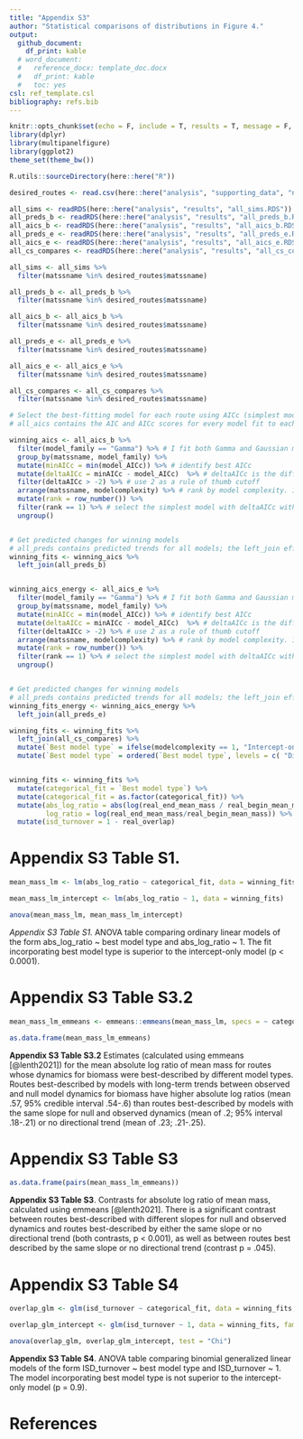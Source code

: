 ```yaml
---
title: "Appendix S3"
author: "Statistical comparisons of distributions in Figure 4."
output:
  github_document:
    df_print: kable
  # word_document:
  #   reference_docx: template_doc.docx
  #   df_print: kable
  #   toc: yes
csl: ref_template.csl
bibliography: refs.bib
---
```


\newpage

```r
knitr::opts_chunk$set(echo = F, include = T, results = T, message = F, warning = F, eval = T, fig.dim = c(4,4))
library(dplyr)
library(multipanelfigure)
library(ggplot2)
theme_set(theme_bw())

R.utils::sourceDirectory(here::here("R"))


```

```r

desired_routes <- read.csv(here::here("analysis", "supporting_data", "ninetypercent_coverage_1988_2018.csv"), stringsAsFactors = F)

all_sims <- readRDS(here::here("analysis", "results", "all_sims.RDS"))
all_preds_b <- readRDS(here::here("analysis", "results", "all_preds_b.RDS"))
all_aics_b <- readRDS(here::here("analysis", "results", "all_aics_b.RDS"))
all_preds_e <- readRDS(here::here("analysis", "results", "all_preds_e.RDS"))
all_aics_e <- readRDS(here::here("analysis", "results", "all_aics_e.RDS"))
all_cs_compares <- readRDS(here::here("analysis", "results", "all_cs_compares.RDS"))

all_sims <- all_sims %>%
  filter(matssname %in% desired_routes$matssname)

all_preds_b <- all_preds_b %>%
  filter(matssname %in% desired_routes$matssname)

all_aics_b <- all_aics_b %>%
  filter(matssname %in% desired_routes$matssname)

all_preds_e <- all_preds_e %>%
  filter(matssname %in% desired_routes$matssname)

all_aics_e <- all_aics_e %>%
  filter(matssname %in% desired_routes$matssname)

all_cs_compares <- all_cs_compares %>%
  filter(matssname %in% desired_routes$matssname)

```


```r

# Select the best-fitting model for each route using AICc (simplest model with an AICc score within two units of the minimum)
# all_aics contains the AIC and AICc scores for every model fit to each route.

winning_aics <- all_aics_b %>%
  filter(model_family == "Gamma") %>% # I fit both Gamma and Gaussian models. The Gaussian are easier to interpret (slope terms can be read out directly) but are less strictly appropriate for strictly-positive biomass/energy use data.
  group_by(matssname, model_family) %>%
  mutate(minAICc = min(model_AICc)) %>% # identify best AICc
  mutate(deltaAICc = minAICc - model_AICc)  %>% # deltaAICc is the difference between each model's AICc and the best AICc for that pool
  filter(deltaAICc > -2) %>% # use 2 as a rule of thumb cutoff 
  arrange(matssname, modelcomplexity) %>% # rank by model complexity. 1 is simplest, 4 is most complex.
  mutate(rank = row_number()) %>% 
  filter(rank == 1) %>% # select the simplest model with deltaAICc within 2 of the best
  ungroup()


# Get predicted changes for winning models
# all_preds contains predicted trends for all models; the left_join effectively filters to the models in winning_aics.
winning_fits <- winning_aics %>%
  left_join(all_preds_b) 



```


```r


winning_aics_energy <- all_aics_e %>%
  filter(model_family == "Gamma") %>% # I fit both Gamma and Gaussian models. The Gaussian are easier to interpret (slope terms can be read out directly) but are less strictly appropriate for strictly-positive biomass/energy use data.
  group_by(matssname, model_family) %>%
  mutate(minAICc = min(model_AICc)) %>% # identify best AICc
  mutate(deltaAICc = minAICc - model_AICc)  %>% # deltaAICc is the difference between each model's AICc and the best AICc for that pool
  filter(deltaAICc > -2) %>% # use 2 as a rule of thumb cutoff 
  arrange(matssname, modelcomplexity) %>% # rank by model complexity. 1 is simplest, 4 is most complex.
  mutate(rank = row_number()) %>% 
  filter(rank == 1) %>% # select the simplest model with deltaAICc within 2 of the best
  ungroup()


# Get predicted changes for winning models
# all_preds contains predicted trends for all models; the left_join effectively filters to the models in winning_aics.
winning_fits_energy <- winning_aics_energy %>%
  left_join(all_preds_e) 

```

```r


winning_fits <- winning_fits %>% 
  left_join(all_cs_compares) %>%
  mutate(`Best model type` = ifelse(modelcomplexity == 1, "Intercept-only", ifelse(modelcomplexity == 2, "Same trend for null and observed", "Different trends for null and observed"))) %>%
  mutate(`Best model type` = ordered(`Best model type`, levels = c( "Different trends for null and observed", "Same trend for null and observed", "Intercept-only")))


winning_fits <- winning_fits %>%
  mutate(categorical_fit = `Best model type`) %>%
  mutate(categorical_fit = as.factor(categorical_fit)) %>%
  mutate(abs_log_ratio = abs(log(real_end_mean_mass / real_begin_mean_mass)),
         log_ratio = log(real_end_mean_mass/real_begin_mean_mass)) %>%
  mutate(isd_turnover = 1 - real_overlap)
```

# Appendix S3 Table S1.

```r

mean_mass_lm <- lm(abs_log_ratio ~ categorical_fit, data = winning_fits)

mean_mass_lm_intercept <- lm(abs_log_ratio ~ 1, data = winning_fits)

anova(mean_mass_lm, mean_mass_lm_intercept)

```

*Appendix S3 Table S1.* ANOVA table comparing ordinary linear models of the form abs_log_ratio ~ best model type and abs_log_ratio ~ 1. The fit incorporating best model type is superior to the intercept-only model (p < 0.0001).

\newpage

# Appendix S3 Table S3.2

```r
mean_mass_lm_emmeans <- emmeans::emmeans(mean_mass_lm, specs = ~ categorical_fit)

as.data.frame(mean_mass_lm_emmeans)
```

**Appendix S3 Table S3.2** Estimates (calculated using emmeans [@lenth2021]) for the mean absolute log ratio of mean mass for routes whose dynamics for biomass were best-described by different model types. Routes best-described by models with long-term trends between observed and null model dynamics for biomass have higher absolute log ratios (mean .57, 95% credible interval .54-.6) than routes best-described by models with the same slope for null and observed dynamics (mean of .2; 95% interval .18-.21) or no directional trend (mean of .23; .21-.25).

\newpage

# Appendix S3 Table S3

```r
as.data.frame(pairs(mean_mass_lm_emmeans))
```

**Appendix S3 Table S3**. Contrasts for absolute log ratio of mean mass, calculated using emmeans [@lenth2021]. There is a significant contrast between routes best-described with different slopes for null and observed dynamics and routes best-described by either the same slope or no directional trend (both contrasts, p < 0.001), as well as between routes best described by the same slope or no directional trend (contrast p = .045).

\newpage

# Appendix S3 Table S4

```r

overlap_glm <- glm(isd_turnover ~ categorical_fit, data = winning_fits, family = "binomial")

overlap_glm_intercept <- glm(isd_turnover ~ 1, data = winning_fits, family = "binomial")

anova(overlap_glm, overlap_glm_intercept, test = "Chi")

```

**Appendix S3 Table S4**. ANOVA table comparing binomial generalized linear models of the form ISD_turnover ~ best model type and ISD_turnover ~ 1. The model incorporating best model type is not superior to the intercept-only model (p = 0.9).


\newpage
# References
